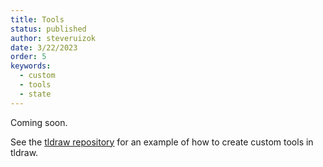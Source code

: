 ```yaml
---
title: Tools
status: published
author: steveruizok
date: 3/22/2023
order: 5
keywords:
  - custom
  - tools
  - state
---
```


Coming soon. 

See the [tldraw repository](https://github.com/tldraw/tldraw/tree/main/apps/examples) for an example of how to create custom tools in tldraw.
